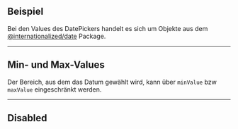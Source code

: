 ## Beispiel

Bei den Values des DatePickers handelt es sich um Objekte aus dem
[@internationalized/date](https://react-spectrum.adobe.com/internationalized/date/)
Package.

<LiveCodeEditor />

---

## Min- und Max-Values

Der Bereich, aus dem das Datum gewählt wird, kann über `minValue` bzw `maxValue`
eingeschränkt werden.

<LiveCodeEditor example="future" />

---

## Disabled

<LiveCodeEditor example="disabled" />
